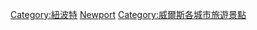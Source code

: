 [[Category:紐波特|Category:紐波特]]
[[Category:威爾斯各郡旅遊景點|Newport]]
[[Category:威爾斯各城市旅遊景點|Category:威爾斯各城市旅遊景點]]